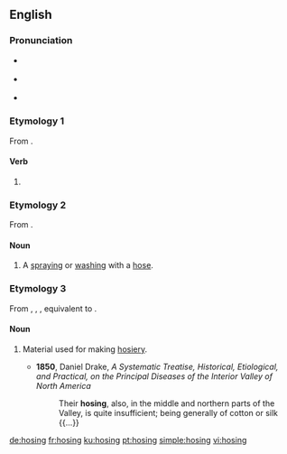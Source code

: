 ==English==

===Pronunciation===
* {{a|RP}} {{IPA|/ˈhəʊzɪŋ/|lang=en}}
* {{a|GA}} {{IPA|/ˈhoʊzɪŋ/|lang=en}}
* {{rhymes|əʊzɪŋ|lang=en}}

===Etymology 1===
From {{suffix|en|hose|ing|pos2=present participle ending}}.

====Verb====
{{head|en|present participle}}

# {{present participle of|hose|lang=en|nocat=1}}

===Etymology 2===
From {{suffix|en|hose|ing|pos2=gerund ending}}.

====Noun====
{{en-noun}}

# A [[spray]]ing or [[wash]]ing with a [[hose]].

===Etymology 3===
From {{inh|en|enm|hosinge}}, {{m|enm|hosiinge}}, {{m|enm|hosiynge}}, equivalent to {{suffix|en|hose|ing}}.

====Noun====
{{en-noun|?}}

# {{lb|en|archaic}} Material used for making [[hosiery]].
#* '''1850''', Daniel Drake, ''A Systematic Treatise, Historical, Etiological, and Practical, on the Principal Diseases of the Interior Valley of North America''
#*: Their '''hosing''', also, in the middle and northern parts of the Valley, is quite insufficient; being generally of cotton or silk {{...}}

[[de:hosing]]
[[fr:hosing]]
[[ku:hosing]]
[[pt:hosing]]
[[simple:hosing]]
[[vi:hosing]]